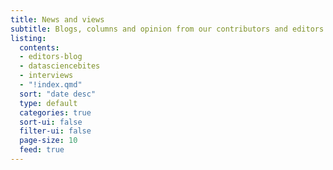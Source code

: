 ```yaml
---
title: News and views
subtitle: Blogs, columns and opinion from our contributors and editors
listing:
  contents: 
  - editors-blog
  - datasciencebites
  - interviews
  - "!index.qmd"
  sort: "date desc"
  type: default
  categories: true
  sort-ui: false
  filter-ui: false
  page-size: 10
  feed: true
---
```


